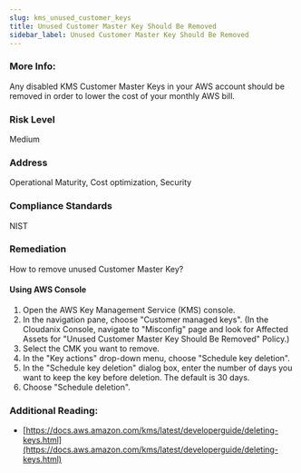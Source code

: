 ```yaml
---
slug: kms_unused_customer_keys
title: Unused Customer Master Key Should Be Removed
sidebar_label: Unused Customer Master Key Should Be Removed
---
```


### More Info:

Any disabled KMS Customer Master Keys in your AWS account should be removed in order to lower the cost of your monthly AWS bill.

### Risk Level

Medium

### Address

Operational Maturity, Cost optimization, Security

### Compliance Standards

NIST

### Remediation

How to remove unused Customer Master Key?

#### Using AWS Console

1. Open the AWS Key Management Service (KMS) console.
2. In the navigation pane, choose "Customer managed keys".
    (In the Cloudanix Console, navigate to "Misconfig" page and look for Affected Assets for "Unused Customer Master Key Should Be Removed" Policy.)
3. Select the CMK you want to remove.
4. In the "Key actions" drop-down menu, choose "Schedule key deletion".
5. In the "Schedule key deletion" dialog box, enter the number of days you want to keep the key before deletion. The default is 30 days.
6. Choose "Schedule deletion".

### Additional Reading:

- [https://docs.aws.amazon.com/kms/latest/developerguide/deleting-keys.html](https://docs.aws.amazon.com/kms/latest/developerguide/deleting-keys.html) 

